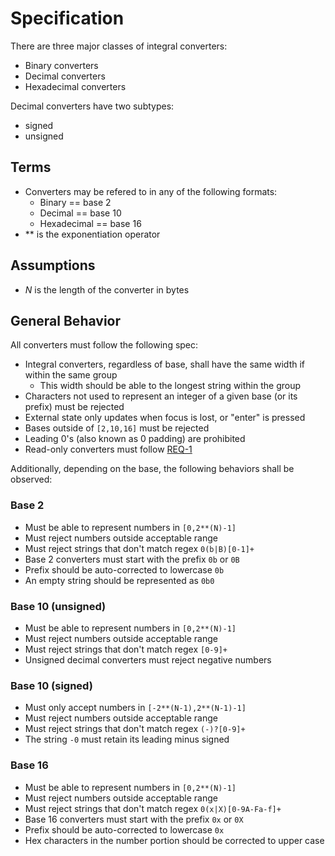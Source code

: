 
<Meta title="Converters/IntegralConverter/Docs" />

<style>{`
  .subheading {
    --mediumdark: '#999999';
    font-weight: 900;
    font-size: 13px;
    color: #999;
    letter-spacing: 6px;
    line-height: 24px;
    text-transform: uppercase;
    margin-bottom: 12px;
    margin-top: 40px;
  }

  .link-list {
    display: grid;
    grid-template-columns: 1fr;
    grid-template-rows: 1fr 1fr;
    row-gap: 10px;
  }

  @media (min-width: 620px) {
    .link-list {
      row-gap: 20px;
      column-gap: 20px;
      grid-template-columns: 1fr 1fr;
    }
  }

  @media all and (-ms-high-contrast:none) {
  .link-list {
      display: -ms-grid;
      -ms-grid-columns: 1fr 1fr;
      -ms-grid-rows: 1fr 1fr;
    }
  }

  .link-item {
    display: block;
    padding: 20px 30px 20px 15px;
    border: 1px solid #00000010;
    border-radius: 5px;
    transition: background 150ms ease-out, border 150ms ease-out, transform 150ms ease-out;
    color: #333333;
    display: flex;
    align-items: flex-start;
  }

  .link-item:hover {
    border-color: #1EA7FD50;
    transform: translate3d(0, -3px, 0);
    box-shadow: rgba(0, 0, 0, 0.08) 0 3px 10px 0;
  }

  .link-item:active {
    border-color: #1EA7FD;
    transform: translate3d(0, 0, 0);
  }

  .link-item strong {
    font-weight: 700;
    display: block;
    margin-bottom: 2px;
  }
  
  .link-item img {
    height: 40px;
    width: 40px;
    margin-right: 15px;
    flex: none;
  }

  .link-item span {
    font-size: 14px;
    line-height: 20px;
  }

  .tip {
    display: inline-block;
    border-radius: 1em;
    font-size: 11px;
    line-height: 12px;
    font-weight: 700;
    background: #E7FDD8;
    color: #66BF3C;
    padding: 4px 12px;
    margin-right: 10px;
    vertical-align: top;
  }

  .tip-wrapper {
    font-size: 13px;
    line-height: 20px;
    margin-top: 40px;
    margin-bottom: 40px;
  }

  .tip-wrapper code {
    font-size: 12px;
    display: inline-block;
  }

  
`}</style>

# Specification
There are three major classes of integral converters:
* Binary converters
* Decimal converters
* Hexadecimal converters

Decimal converters have two subtypes:
* signed
* unsigned

## Terms
* Converters may be refered to in any of the following formats:
  * Binary == base 2
  * Decimal == base 10
  * Hexadecimal == base 16
* \*\* is the exponentiation operator

## Assumptions
* *N* is the length of the converter in bytes


## General Behavior
All converters must follow the following spec:
* Integral converters, regardless of base, shall have the same width if within the same group
  * This width should be able to the longest string within the group
* Characters not used to represent an integer of a given base (or its prefix) must be rejected
* External state only updates when focus is lost, or "enter" is pressed
* Bases outside of `[2,10,16]` must be rejected
* Leading 0's (also known as 0 padding) are prohibited
* Read-only converters must follow [REQ-1](https://gitlab.com/pep10/pepsuite/-/requirements_management/requirements)

Additionally, depending on the base, the following behaviors shall be observed: 

### Base 2
* Must be able to represent numbers in `[0,2**(N)-1]`
* Must reject numbers outside acceptable range
* Must reject strings that don't match regex `0(b|B)[0-1]+`
* Base 2 converters must start with the prefix `0b` or `0B`
* Prefix should be auto-corrected to lowercase `0b`
* An empty string should be represented as `0b0`

### Base 10 (unsigned)
* Must be able to represent numbers in `[0,2**(N)-1]`
* Must reject numbers outside acceptable range
* Must reject strings that don't match regex `[0-9]+`
* Unsigned decimal converters must reject negative numbers

### Base 10 (signed)
* Must only accept numbers in `[-2**(N-1),2**(N-1)-1]`
* Must reject numbers outside acceptable range
* Must reject strings that don't match regex `(-)?[0-9]+`
* The string `-0` must retain its leading minus signed


### Base 16
* Must be able to represent numbers in `[0,2**(N)-1]`
* Must reject numbers outside acceptable range
* Must reject strings that don't match regex `0(x|X)[0-9A-Fa-f]+`
* Base 16 converters must start with the prefix `0x` or `0X`
* Prefix should be auto-corrected to lowercase `0x`
* Hex characters in the number portion should be corrected to upper case